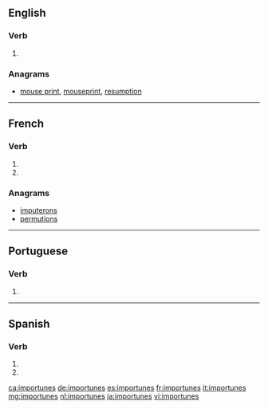 {{also|importunés}}
==English==

===Verb===
{{head|en|verb form}}

# {{en-third-person singular of|importune}}

===Anagrams===
* [[mouse print#English|mouse print]], [[mouseprint#English|mouseprint]], [[resumption#English|resumption]]

----

==French==

===Verb===
{{fr-verb-form}}

# {{inflection of|importuner||2|s|pres|indc|lang=fr}}
# {{inflection of|importuner||2|s|pres|subj|lang=fr}}

===Anagrams===
* [[imputerons#French|imputerons]]
* [[permutions#French|permutions]]

----

==Portuguese==

===Verb===
{{pt-verb-form}}

# {{pt-verb-form-of|importunar}}

----

==Spanish==

===Verb===
{{es-verb-form}}

# {{es-verb form of|ending=ar|mood=imperative|sense=negative|pers=2|formal=no|number=singular|importunar}}
# {{es-verb form of|ending=ar|mood=subjunctive|tense=present|pers=2|formal=no|number=singular|importunar}}

[[ca:importunes]]
[[de:importunes]]
[[es:importunes]]
[[fr:importunes]]
[[it:importunes]]
[[mg:importunes]]
[[nl:importunes]]
[[ja:importunes]]
[[vi:importunes]]